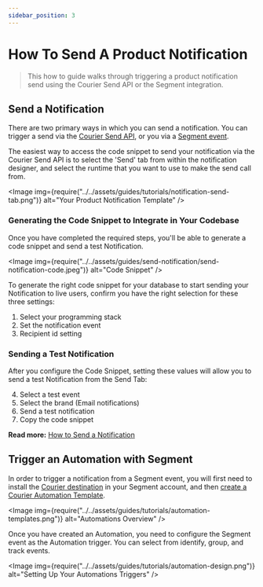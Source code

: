 ```yaml
---
sidebar_position: 3
---
```



# How To Send A Product Notification

> This how to guide walks through triggering a product notification send using the Courier Send API or the Segment integration.

## Send a Notification

There are two primary ways in which you can send a notification. You can trigger a send via the [Courier Send API](../../reference/send/message.mdx), or you via a [Segment event](https://segment.com/docs/connections/destinations/catalog/courier/).

The easiest way to access the code snippet to send your notification via the Courier Send API is to select the 'Send' tab from within the notification designer, and select the runtime that you want to use to make the send call from.

<Image img={require("../../assets/guides/tutorials/notification-send-tab.png")} alt="Your Product Notification Template" />

### Generating the Code Snippet to Integrate in Your Codebase

Once you have completed the required steps, you'll be able to generate a code snippet and send a test Notification.

<Image
  img={require("../../assets/guides/send-notification/send-notification-code.jpeg")}
  alt="Code Snippet"
/>

To generate the right code snippet for your database to start sending your Notification to live users, confirm you have the right selection for these three settings:

1. Select your programming stack
2. Set the notification event
3. Recipient id setting

### Sending a Test Notification

After you configure the Code Snippet, setting these values will allow you to send a test Notification from the Send Tab:

4. Select a test event
5. Select the brand (Email notifications)
6. Send a test notification
7. Copy the code snippet

**Read more:** [How to Send a Notification](../../courier-designer/notification-designer/send-a-notification.mdx)

## Trigger an Automation with Segment

In order to trigger a notification from a Segment event, you will first need to install the [Courier destination](https://segment.com/docs/connections/destinations/catalog/courier/) in your Segment account, and then [create a Courier Automation Template](https://app.courier.com/designer/automations).

<Image img={require("../../assets/guides/tutorials/automation-templates.png")} alt="Automations Overview" />

Once you have created an Automation, you need to configure the Segment event as the Automation trigger. You can select from identify, group, and track events.

<Image img={require("../../assets/guides/tutorials/automation-design.png")} alt="Setting Up Your Automations Triggers" />